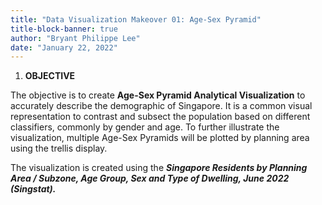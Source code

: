 ```yaml
---
title: "Data Visualization Makeover 01: Age-Sex Pyramid"
title-block-banner: true
author: "Bryant Philippe Lee"
date: "January 22, 2022"
---
```


1.  **OBJECTIVE**

The objective is to create **Age-Sex Pyramid Analytical Visualization** to accurately describe the demographic of Singapore. It is a common visual representation to contrast and subsect the population based on different classifiers, commonly by gender and age. To further illustrate the visualization, multiple Age-Sex Pyramids will be plotted by planning area using the trellis display. 

The visualization is created using the ***Singapore Residents by Planning Area / Subzone, Age Group, Sex and Type of Dwelling, June 2022 (Singstat).***
